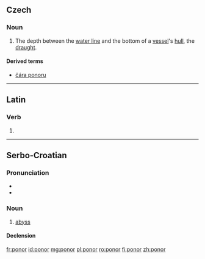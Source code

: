 ==Czech==

===Noun===
{{cs-noun|g=m}}

# The depth between the [[water line]] and the bottom of a [[vessel]]'s [[hull]], the [[draught]].

====Derived terms====
* [[čára ponoru]]

----

==Latin==

===Verb===
{{la-verb-form|pōnor}}

# {{conjugation of|pōnō||1|s|pres|pass|ind|lang=la}}{{la-conj-form-gloss|pono|1|s|pres|pass|ind}}

----

==Serbo-Croatian==

===Pronunciation===
* {{IPA|/pǒnor/|lang=sh}}
* {{hyphenation|po|nor|lang=sh}}

===Noun===
{{sh-noun|g=m|head=pònor|r|понор|по̀нор}}

# [[abyss]]

====Declension====
{{sh-decl-noun
|ponor|ponori
|ponora|ponora
|ponoru|ponorima
|ponor|ponore
|ponoru / ponore|ponori
|ponoru|ponorima
|ponorom|ponorima
}}

[[fr:ponor]]
[[id:ponor]]
[[mg:ponor]]
[[pl:ponor]]
[[ro:ponor]]
[[fi:ponor]]
[[zh:ponor]]